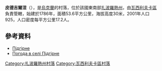 {{coord|47|26|9|N|35|21|51|E|scale:100000|display=title}}

'''皮德吉爾涅'''（{{lang-uk|Підгірне}}），是[[烏克蘭|烏克蘭]]的村落，位於該國東南部[[扎波羅熱州|扎波羅熱州]]，由[[瓦西利夫卡區|瓦西利夫卡區]]負責管轄，始建於1786年，面積53.6平方公里，海拔高度30米，2001年人口925，人口密度每平方公里17.2人。

==參考資料==
* [http://w1.c1.rada.gov.ua/pls/z7502/A005?rdat1=03.05.2011&rf7571=11970 Підгірне]
* [http://weather.in.ua/ua/zaporozhskaja/20519 Погода в селі Підгірне] {{Wayback|url=http://weather.in.ua/ua/zaporozhskaja/20519 |date=20160305111931 }}

[[Category:扎波羅熱州村落|Category:扎波羅熱州村落]]
[[Category:瓦西利夫卡區村落|Category:瓦西利夫卡區村落]]


{{Zaporizhia-geo-stub}}
